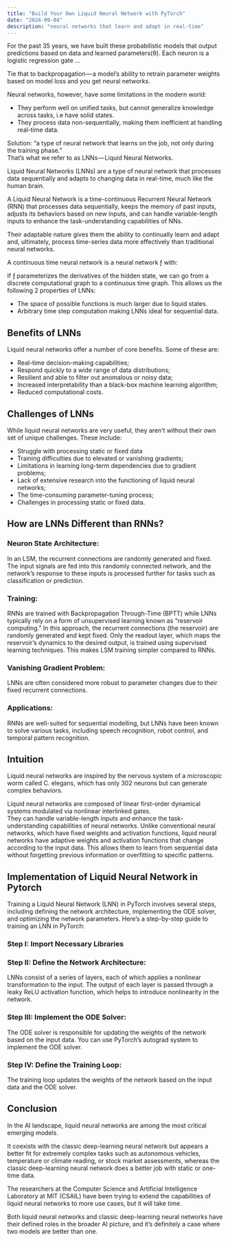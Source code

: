 ```yaml
---
title: "Build Your Own Liquid Neural Network with PyTorch"
date: "2024-09-04"
description: "neural networks that learn and adapt in real-time"
---
```


For the past 35 years, we have built these probabilistic models that output predictions based on data and learned parameters(θ). Each neuron is a logistic regression gate ...

Tie that to backpropagation — a model’s ability to retrain parameter weights based on model loss and you get neural networks.

<MDXImage src="/writings/neural_network_architecture.png" alt="Neural Network Architecture" />
Neural networks, however, have some limitations in the modern world:

- They perform well on unified tasks, but cannot generalize knowledge across tasks, i.e have solid states.
- They process data non-sequentially, making them inefficient at handling real-time data.

Solution: “a type of neural network that learns on the job, not only during the training phase.”  
That’s what we refer to as LNNs — Liquid Neural Networks.

Liquid Neural Networks (LNNs) are a type of neural network that processes data sequentially and adapts to changing data in real-time, much like the human brain.

<MDXImage src="/writings/lln_architecture.png" alt="LNN Architecture" />

A Liquid Neural Network is a time-continuous Recurrent Neural Network (RNN) that processes data sequentially, keeps the memory of past inputs, adjusts its behaviors based on new inputs, and can handle variable-length inputs to enhance the task-understanding capabilities of NNs.

Their adaptable nature gives them the ability to continually learn and adapt and, ultimately, process time-series data more effectively than traditional neural networks.

A continuous time neural network is a neural network ƒ with:

<MDXImage src="/writings/lln_authors.png" alt="Image by: LNN Authors" />

If ƒ parameterizes the derivatives of the hidden state, we can go from a discrete computational graph to a continuous time graph. This allows us the following 2 properties of LNNs:

- The space of possible functions is much larger due to liquid states.
- Arbitrary time step computation making LNNs ideal for sequential data.

## Benefits of LNNs

Liquid neural networks offer a number of core benefits. Some of these are:

- Real-time decision-making capabilities;
- Respond quickly to a wide range of data distributions;
- Resilient and able to filter out anomalous or noisy data;
- Increased interpretability than a black-box machine learning algorithm;
- Reduced computational costs.

## Challenges of LNNs

While liquid neural networks are very useful, they aren’t without their own set of unique challenges. These include:

- Struggle with processing static or fixed data
- Training difficulties due to elevated or vanishing gradients;
- Limitations in learning long-term dependencies due to gradient problems;
- Lack of extensive research into the functioning of liquid neural networks;
- The time-consuming parameter-tuning process;
- Challenges in processing static or fixed data.

## How are LNNs Different than RNNs?

### Neuron State Architecture:
In an LSM, the recurrent connections are randomly generated and fixed. The input signals are fed into this randomly connected network, and the network’s response to these inputs is processed further for tasks such as classification or prediction.

### Training:
RNNs are trained with Backpropagation Through-Time (BPTT) while LNNs typically rely on a form of unsupervised learning known as “reservoir computing.” In this approach, the recurrent connections (the reservoir) are randomly generated and kept fixed. Only the readout layer, which maps the reservoir’s dynamics to the desired output, is trained using supervised learning techniques. This makes LSM training simpler compared to RNNs.

### Vanishing Gradient Problem:
LNNs are often considered more robust to parameter changes due to their fixed recurrent connections.

### Applications:
RNNs are well-suited for sequential modelling, but LNNs have been known to solve various tasks, including speech recognition, robot control, and temporal pattern recognition.

<MDXImage src="/writings/lnn_authors_applications.png" alt="Image by: LNN Authors" />

## Intuition

Liquid neural networks are inspired by the nervous system of a microscopic worm called C. elegans, which has only 302 neurons but can generate complex behaviors.

Liquid neural networks are composed of linear first-order dynamical systems modulated via nonlinear interlinked gates.  
They can handle variable-length inputs and enhance the task-understanding capabilities of neural networks. Unlike conventional neural networks, which have fixed weights and activation functions, liquid neural networks have adaptive weights and activation functions that change according to the input data. This allows them to learn from sequential data without forgetting previous information or overfitting to specific patterns.

<MDXImage src="/writings/lln_authors_intuition.png" alt="Image by LNN Authors" />

## Implementation of Liquid Neural Network in Pytorch

Training a Liquid Neural Network (LNN) in PyTorch involves several steps, including defining the network architecture, implementing the ODE solver, and optimizing the network parameters. Here’s a step-by-step guide to training an LNN in PyTorch:

### Step I: Import Necessary Libraries

<MDXImage src="/writings/install_requirements.png" alt="Step I: Install Requirements" />

### Step II: Define the Network Architecture:

LNNs consist of a series of layers, each of which applies a nonlinear transformation to the input. The output of each layer is passed through a leaky ReLU activation function, which helps to introduce nonlinearity in the network.

<MDXImage src="/writings/define_lnn_architecture.png" alt="Step II: Define the LLN Architecture" />

### Step III: Implement the ODE Solver:

The ODE solver is responsible for updating the weights of the network based on the input data. You can use PyTorch’s autograd system to implement the ODE solver.

<MDXImage src="/writings/loss_calculation.png" alt="Step III: Loss Calculation" />

### Step IV: Define the Training Loop:

The training loop updates the weights of the network based on the input data and the ODE solver.

<MDXImage src="/writings/training_loop.png" alt="Step IV: Defining The Training Loop" />

## Conclusion

In the AI landscape, liquid neural networks are among the most critical emerging models.

It coexists with the classic deep-learning neural network but appears a better fit for extremely complex tasks such as autonomous vehicles, temperature or climate reading, or stock market assessments, whereas the classic deep-learning neural network does a better job with static or one-time data.

The researchers at the Computer Science and Artificial Intelligence Laboratory at MIT (CSAIL) have been trying to extend the capabilities of liquid neural networks to more use cases, but it will take time.

Both liquid neural networks and classic deep-learning neural networks have their defined roles in the broader AI picture, and it’s definitely a case where two models are better than one.

